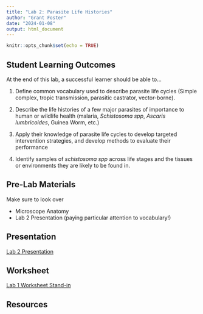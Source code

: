 ```yaml
---
title: "Lab 2: Parasite Life Histories"
author: "Grant Foster"
date: "2024-01-08"
output: html_document
---
```



```r
knitr::opts_chunk$set(echo = TRUE)
```

## Student Learning Outcomes

At the end of this lab, a successful learner should be able to…

1. Define common vocabulary used to describe parasite life cycles (Simple complex, tropic transmission, parasitic castrator, vector-borne). 

2. Describe the life histories of a few major parasites of importance to human or wildlife health (malaria, *Schistosoma spp*, *Ascaris lumbricoides*, Guinea Worm, etc.)

3. Apply their knowledge of parasite life cycles to develop targeted intervention strategies, and develop methods to evaluate their performance

4. Identify samples of *schistosoma spp* across life stages and the tissues or environments they are likely to be found in.


## Pre-Lab Materials
Make sure to look over

* Microscope Anatomy
* Lab 2 Presentation (paying particular attention to vocabulary!)

## Presentation
[Lab 2 Presentation](/lab/lab2_lifeHistory/Lab2Presentation.pdf)

## Worksheet
[Lab 1 Worksheet Stand-in](/lab/lab2_lifeHistory/531L_Lab1Notes.docx)

## Resources
